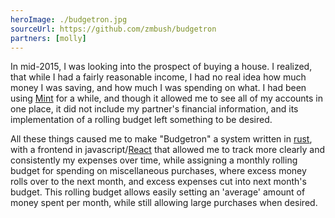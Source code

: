 ```yaml
---
heroImage: ./budgetron.jpg
sourceUrl: https://github.com/zmbush/budgetron
partners: [molly]
---
```


In mid-2015, I was looking into the prospect of buying a house. I realized, that
while I had a fairly reasonable income, I had no real idea how much money I was
saving, and how much I was spending on what. I had been using [Mint][mint] for a
while, and though it allowed me to see all of my accounts in one place, it did
not include my partner's financial information, and its implementation of a
rolling budget left something to be desired.

All these things caused me to make "Budgetron" a system written in [rust][rust],
with a frontend in javascript/[React][react] that allowed me to track more
clearly and consistently my expenses over time, while assigning a monthly
rolling budget for spending on miscellaneous purchases, where excess money rolls
over to the next month, and excess expenses cut into next month's budget. This
rolling budget allows easily setting an 'average' amount of money spent per
month, while still allowing large purchases when desired.

[mint]: https://mint.intuit.com/ 'Mint personal finance'
[rust]: https://www.rust-lang.org/ 'A language empowering everyone to build reliable and efficient software'
[react]: https://reactjs.org/ 'A JavaScript library for building user interfaces'
